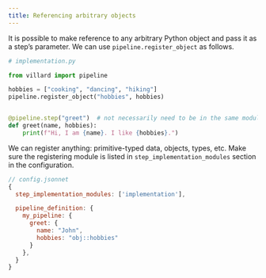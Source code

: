 ```yaml
---
title: Referencing arbitrary objects
---
```


It is possible to make reference to any arbitrary Python object and pass it as a step's parameter.
We can use `pipeline.register_object` as follows.

```python
# implementation.py

from villard import pipeline

hobbies = ["cooking", "dancing", "hiking"]
pipeline.register_object("hobbies", hobbies)


@pipeline.step("greet")  # not necessarily need to be in the same module as `hobbies`
def greet(name, hobbies):
    print(f"Hi, I am {name}. I like {hobbies}.")
```
We can register anything: primitive-typed data, objects, types, etc.
Make sure the registering module is listed in `step_implementation_modules` section in the configuration.

```js
// config.jsonnet
{
  step_implementation_modules: ['implementation'],

  pipeline_definition: {
    my_pipeline: {
      greet: {
        name: "John",
        hobbies: "obj::hobbies"
      }
    },
  }
}
```